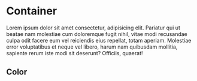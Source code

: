 
<Meta title="CSS/Light/Components/Container" />

# Container

Lorem ipsum dolor sit amet consectetur, adipisicing elit. Pariatur qui ut
beatae nam molestiae cum doloremque fugit nihil, vitae modi recusandae culpa
odit facere eum vel reiciendis eius repellat, totam aperiam. Molestiae error
voluptatibus et neque vel libero, harum nam quibusdam mollitia, sapiente rerum
iste modi sit deserunt? Officiis, quaerat!

## Color

<DesignTokenDocBlock categoryName="dist/web/css/Light/components/container/color.css" maxHeight={10000} />
